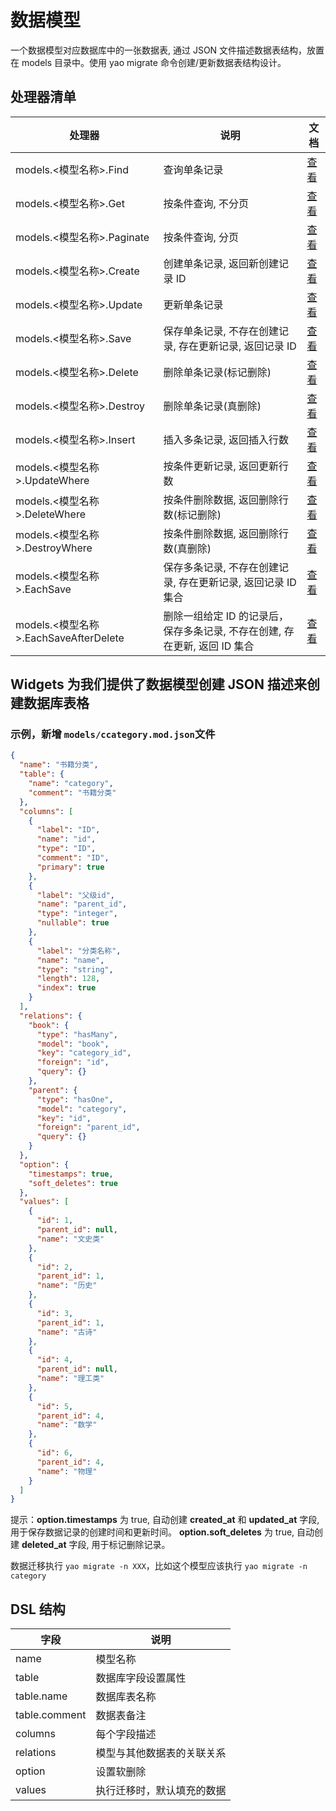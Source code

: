 # 数据模型

一个数据模型对应数据库中的一张数据表, 通过 JSON 文件描述数据表结构，放置在
models 目录中。使用 yao migrate 命令创建/更新数据表结构设计。

## 处理器清单

| 处理器                                 | 说明                                                                       | 文档                                              |
| -------------------------------------- | -------------------------------------------------------------------------- | ------------------------------------------------- |
| models.<模型名称\>.Find                | 查询单条记录                                                               | [查看](../处理器/process/Find.mdx)                |
| models.<模型名称\>.Get                 | 按条件查询, 不分页                                                         | [查看](../处理器/process/Get.mdx)                 |
| models.<模型名称\>.Paginate            | 按条件查询, 分页                                                           | [查看](../处理器/process/Paginate.mdx)            |
| models.<模型名称\>.Create              | 创建单条记录, 返回新创建记录 ID                                            | [查看](../处理器/process/Create.mdx)              |
| models.<模型名称\>.Update              | 更新单条记录                                                               | [查看](../处理器/process/Update.mdx)              |
| models.<模型名称\>.Save                | 保存单条记录, 不存在创建记录, 存在更新记录, 返回记录 ID                    | [查看](../处理器/process/Save.mdx)                |
| models.<模型名称\>.Delete              | 删除单条记录(标记删除)                                                     | [查看](../处理器/process/Delete.mdx)              |
| models.<模型名称\>.Destroy             | 删除单条记录(真删除)                                                       | [查看](../处理器/process/Destroy.mdx)             |
| models.<模型名称\>.Insert              | 插入多条记录, 返回插入行数                                                 | [查看](../处理器/process/Insert.mdx)              |
| models.<模型名称\>.UpdateWhere         | 按条件更新记录, 返回更新行数                                               | [查看](../处理器/process/UpdateWhere.mdx)         |
| models.<模型名称\>.DeleteWhere         | 按条件删除数据, 返回删除行数(标记删除)                                     | [查看](../处理器/process/DeleteWhere.mdx)         |
| models.<模型名称\>.DestroyWhere        | 按条件删除数据, 返回删除行数(真删除)                                       | [查看](../处理器/process/DestroyWhere.mdx)        |
| models.<模型名称\>.EachSave            | 保存多条记录, 不存在创建记录, 存在更新记录, 返回记录 ID 集合               | [查看](../处理器/process/EachSave.mdx)            |
| models.<模型名称\>.EachSaveAfterDelete | 删除一组给定 ID 的记录后，保存多条记录, 不存在创建, 存在更新, 返回 ID 集合 | [查看](../处理器/process/EachSaveAfterDelete.mdx) |

## Widgets 为我们提供了数据模型创建 JSON 描述来创建数据库表格

### 示例，新增 `models/ccategory.mod.json`文件

<Detail title="查看源码">

```json
{
  "name": "书籍分类",
  "table": {
    "name": "category",
    "comment": "书籍分类"
  },
  "columns": [
    {
      "label": "ID",
      "name": "id",
      "type": "ID",
      "comment": "ID",
      "primary": true
    },
    {
      "label": "父级id",
      "name": "parent_id",
      "type": "integer",
      "nullable": true
    },
    {
      "label": "分类名称",
      "name": "name",
      "type": "string",
      "length": 128,
      "index": true
    }
  ],
  "relations": {
    "book": {
      "type": "hasMany",
      "model": "book",
      "key": "category_id",
      "foreign": "id",
      "query": {}
    },
    "parent": {
      "type": "hasOne",
      "model": "category",
      "key": "id",
      "foreign": "parent_id",
      "query": {}
    }
  },
  "option": {
    "timestamps": true,
    "soft_deletes": true
  },
  "values": [
    {
      "id": 1,
      "parent_id": null,
      "name": "文史类"
    },
    {
      "id": 2,
      "parent_id": 1,
      "name": "历史"
    },
    {
      "id": 3,
      "parent_id": 1,
      "name": "古诗"
    },
    {
      "id": 4,
      "parent_id": null,
      "name": "理工类"
    },
    {
      "id": 5,
      "parent_id": 4,
      "name": "数学"
    },
    {
      "id": 6,
      "parent_id": 4,
      "name": "物理"
    }
  ]
}
```

</Detail>

<Notice type="success">
  提示：<strong>option.timestamps</strong> 为 true, 自动创建
  <strong>created_at</strong> 和 <strong>updated_at</strong> 字段, 用于保存数据记录的创建时间和更新时间。
  <strong>option.soft_deletes</strong> 为 true, 自动创建
  <strong>deleted_at</strong> 字段, 用于标记删除记录。
</Notice>

数据迁移执行 `yao migrate -n XXX`，比如这个模型应该执行 `yao migrate -n category`

## DSL 结构

| 字段          | 说明                       |
| ------------- | -------------------------- |
| name          | 模型名称                   |
| table         | 数据库字段设置属性         |
| table.name    | 数据库表名称               |
| table.comment | 数据表备注                 |
| columns       | 每个字段描述               |
| relations     | 模型与其他数据表的关联关系 |
| option        | 设置软删除                 |
| values        | 执行迁移时，默认填充的数据 |
